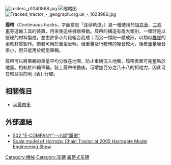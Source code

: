 [[File:Leclerc_p1040868.jpg|thumb]]
[[File:T-90S_tracks.jpg|缩略图]]
[[File:Tracked_tractor_-_geograph.org.uk_-_1023986.jpg|thumb]]

'''履帶'''（Continuous tracks，字面意思「连续軌道」）是一種使用於[[坦克車|坦克車]]、[[工程車|工程車]]等運輸工具的裝置，用來使這些機器移動。履帶的構造有兩大類別，一類時是以堅硬的材料製成，並由許多小片段組合而成；而另一類則一體成形，以類似[[橡膠|橡膠]]的柔軟材質製作。前者可用於重型車輛，但重量及行駛時的噪音較大，後者[[重量|重量]]噪音俱小，但只能用於輕型車輛。

履帶可以將車輛的重量平均分散在地面，防止車輛沉入地面，履帶表面可完整貼於地面。相較於四輪車輛，裝上履帶帶動後，可增加百分之八十八的抓地力，因此可在較惡劣的地-{表}-行駛。

==相關條目==
*[[半履帶車|半履帶車]]

==外部連結==
{{Commons category|Continuous tracks}}
*[http://tw.myblog.yahoo.com/f40h/article?mid=13933&prev=13936&next=13873&l=f&fid=53\S.Pz.Abt 502 "E-COMPANY"--小談"履帶"] {{Wayback|url=http://tw.myblog.yahoo.com/f40h/article?mid=13933&prev=13936&next=13873&l=f&fid=53%5CS.Pz.Abt |date=20200523134521 }}
*[http://archive.wikiwix.com/cache/20110223175055/http://community.webshots.com/photo/340690721/1340694410040600051wiWfBW Scale model of Hornsby Chain Tractor at 2005 Harrogate Model Engineering Show]

[[Category:機械|Category:機械]]
[[Category:车辆|Category:车辆]]
[[Category:履带式车辆|]]